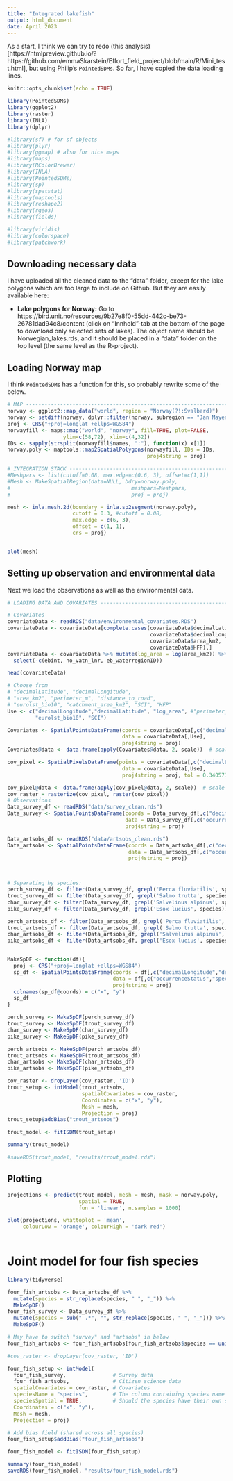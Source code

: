 ```yaml
---
title: "Integrated lakefish"
output: html_document
date: April 2023
---
```


As a start, I think we can try to redo (this analysis)[https://htmlpreview.github.io/?https://github.com/emmaSkarstein/Effort_field_project/blob/main/R/Mini_test.html], but using Philip's `PointedSDMs`. So far, I have copied the data loading lines. 

```r
knitr::opts_chunk$set(echo = TRUE)
```

```r
library(PointedSDMs)
library(ggplot2)
library(raster)
library(INLA)
library(dplyr)

#library(sf) # for sf objects
#library(plyr)
#library(ggmap) # also for nice maps
#library(maps)
#library(RColorBrewer)
#library(INLA)
#library(PointedSDMs)
#library(sp)
#library(spatstat)
#library(maptools)
#library(reshape2)
#library(rgeos)
#library(fields)

#library(viridis)
#library(colorspace)
#library(patchwork)
```



## Downloading necessary data 
I have uploaded all the cleaned data to the "data"-folder, except for the lake polygons which are too large to include on Github. But they are easily available here: 

- **Lake polygons for Norway:** Go to https://bird.unit.no/resources/9b27e8f0-55dd-442c-be73-26781dad94c8/content (click on "Innhold"-tab at the bottom of the page to download only selected sets of lakes). The object name should be Norwegian_lakes.rds, and it should be placed in a "data" folder on the top level (the same level as the R-project).

## Loading Norway map



I think `PointedSDMs` has a function for this, so probably rewrite some of the below.

```r
# MAP ---------------------------------------------------------------------------------------------------------
norway <- ggplot2::map_data("world", region = "Norway(?!:Svalbard)")
norway <- setdiff(norway, dplyr::filter(norway, subregion == "Jan Mayen"))
proj <- CRS("+proj=longlat +ellps=WGS84")
norwayfill <- maps::map("world", "norway", fill=TRUE, plot=FALSE, 
                  ylim=c(58,72), xlim=c(4,32))
IDs <- sapply(strsplit(norwayfill$names, ":"), function(x) x[1])
norway.poly <- maptools::map2SpatialPolygons(norwayfill, IDs = IDs, 
                                             proj4string = proj)
```

```r
# INTEGRATION STACK --------------------------------------------------------------------------------------------
#Meshpars <- list(cutoff=0.08, max.edge=c(0.6, 3), offset=c(1,1))
#Mesh <- MakeSpatialRegion(data=NULL, bdry=norway.poly, 
#                                       meshpars=Meshpars,
#                                       proj = proj)

mesh <- inla.mesh.2d(boundary = inla.sp2segment(norway.poly), 
                     cutoff = 0.3, #cutoff = 0.08,
                     max.edge = c(6, 3), 
                     offset = c(1, 1), 
                     crs = proj)


plot(mesh)
```
## Setting up observation and environmental data

Next we load the observations as well as the environmental data.

```r
# LOADING DATA AND COVARIATES ---------------------------------------------------------------------------------

# Covariates
covariateData <- readRDS("data/environmental_covariates.RDS")
covariateData <- covariateData[complete.cases(covariateData$decimalLatitude,
                                              covariateData$decimalLongitude,
                                              covariateData$area_km2,
                                              covariateData$HFP),]
covariateData <- covariateData %>% mutate(log_area = log(area_km2)) %>% 
  select(-c(ebint, no_vatn_lnr, eb_waterregionID))

head(covariateData)

# Choose from 
# "decimalLatitude", "decimalLongitude",
# "area_km2", "perimeter_m", "distance_to_road", 
# "eurolst_bio10", "catchment_area_km2", "SCI", "HFP"
Use <- c("decimalLongitude","decimalLatitude", "log_area", #"perimeter_m", 
         "eurolst_bio10", "SCI")

Covariates <- SpatialPointsDataFrame(coords = covariateData[,c("decimalLongitude","decimalLatitude")],
                                     data = covariateData[,Use], 
                                     proj4string = proj)
Covariates@data <- data.frame(apply(Covariates@data, 2, scale))  # scale the covariates

cov_pixel <- SpatialPixelsDataFrame(points = covariateData[,c("decimalLongitude","decimalLatitude")],
                                     data = covariateData[,Use], 
                                     proj4string = proj, tol = 0.340571)

cov_pixel@data <- data.frame(apply(cov_pixel@data, 2, scale))  # scale the covariates
cov_raster = rasterize(cov_pixel, raster(cov_pixel))
# Observations
Data_survey_df <- readRDS("data/survey_clean.rds")
Data_survey <- SpatialPointsDataFrame(coords = Data_survey_df[,c("decimalLongitude","decimalLatitude")], 
                                      data = Data_survey_df[,c("occurrenceStatus","species")],
                                      proj4string = proj)

Data_artsobs_df <- readRDS("data/artsobs_clean.rds")
Data_artsobs <- SpatialPointsDataFrame(coords = Data_artsobs_df[,c("decimalLongitude","decimalLatitude")], 
                                       data = Data_artsobs_df[,c("occurrenceStatus","species")],
                                       proj4string = proj)



# Separating by species:
perch_survey_df <- filter(Data_survey_df, grepl('Perca fluviatilis', species))
trout_survey_df <- filter(Data_survey_df, grepl('Salmo trutta', species))
char_survey_df <- filter(Data_survey_df, grepl('Salvelinus alpinus', species))
pike_survey_df <- filter(Data_survey_df, grepl('Esox lucius', species))

perch_artsobs_df <- filter(Data_artsobs_df, grepl('Perca fluviatilis', species))
trout_artsobs_df <- filter(Data_artsobs_df, grepl('Salmo trutta', species))
char_artsobs_df <- filter(Data_artsobs_df, grepl('Salvelinus alpinus', species))
pike_artsobs_df <- filter(Data_artsobs_df, grepl('Esox lucius', species))


MakeSpDF <- function(df){
  proj <- CRS("+proj=longlat +ellps=WGS84")
  sp_df <- SpatialPointsDataFrame(coords = df[,c("decimalLongitude","decimalLatitude")], 
                                  data = df[,c("occurrenceStatus","species")],
                                  proj4string = proj)
  colnames(sp_df@coords) = c("x", "y")
  sp_df
}

perch_survey <- MakeSpDF(perch_survey_df)
trout_survey <- MakeSpDF(trout_survey_df)
char_survey <- MakeSpDF(char_survey_df)
pike_survey <- MakeSpDF(pike_survey_df)

perch_artsobs <- MakeSpDF(perch_artsobs_df)
trout_artsobs <- MakeSpDF(trout_artsobs_df)
char_artsobs <- MakeSpDF(char_artsobs_df)
pike_artsobs <- MakeSpDF(pike_artsobs_df)
```

```r

cov_raster <- dropLayer(cov_raster, 'ID')
trout_setup <- intModel(trout_artsobs, 
                        spatialCovariates = cov_raster,
                        Coordinates = c("x", "y"), 
                        Mesh = mesh, 
                        Projection = proj)
trout_setup$addBias("trout_artsobs")

trout_model <- fitISDM(trout_setup)

summary(trout_model)

#saveRDS(trout_model, "results/trout_model.rds")
```

## Plotting 

```r
projections <- predict(trout_model, mesh = mesh, mask = norway.poly, 
                       spatial = TRUE,
                       fun = 'linear', n.samples = 1000)

plot(projections, whattoplot = 'mean', 
     colourLow = 'orange', colourHigh = 'dark red') 
  
```


# Joint model for four fish species

```r
library(tidyverse)

four_fish_artsobs <- Data_artsobs_df %>%
  mutate(species = str_replace(species, " ", "_")) %>%
  MakeSpDF()
four_fish_survey <- Data_survey_df %>%
  mutate(species = sub(" .*", "", str_replace(species, " ", "_"))) %>%
  MakeSpDF()

# May have to switch "survey" and "artsobs" in below
four_fish_artsobs <- four_fish_artsobs[four_fish_artsobs$species == unique(four_fish_survey$species),]
```

```r
#cov_raster <- dropLayer(cov_raster, 'ID')

four_fish_setup <- intModel(
  four_fish_survey,               # Survey data
  four_fish_artsobs,              # Citizen science data
  spatialCovariates = cov_raster, # Covariates
  speciesName = "species",        # The column containing species name
  speciesSpatial = TRUE,          # Should the species have their own sp. field?
  Coordinates = c("x", "y"),      
  Mesh = mesh, 
  Projection = proj)

# Add bias field (shared across all species)
four_fish_setup$addBias("four_fish_artsobs")

four_fish_model <- fitISDM(four_fish_setup)

summary(four_fish_model)
saveRDS(four_fish_model, "results/four_fish_model.rds")

```

